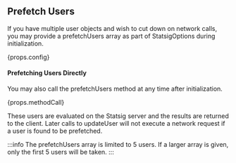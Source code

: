 ## Prefetch Users

If you have multiple user objects and wish to cut down on network calls, you may provide a prefetchUsers array as part of StatsigOptions during initialization.

<div>{props.config}</div>

#### Prefetching Users Directly

You may also call the prefetchUsers method at any time after initialization.

<div>{props.methodCall}</div>

These users are evaluated on the Statsig server and the results are returned to the client.
Later calls to updateUser will not execute a network request if a user is found to be prefetched.

:::info
The prefetchUsers array is limited to 5 users. If a larger array is given, only the first 5 users will be taken.
:::
